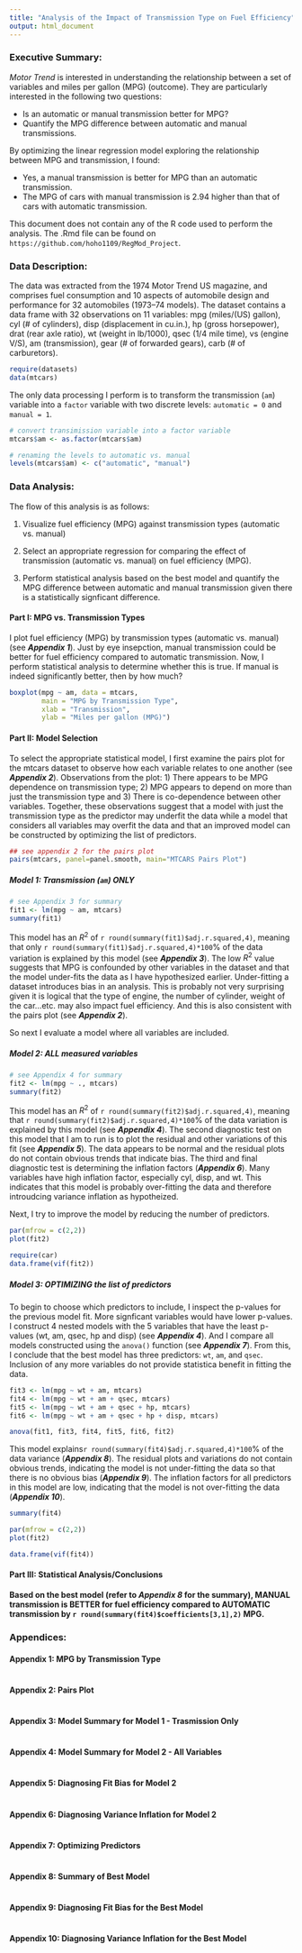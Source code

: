 ```yaml
---
title: "Analysis of the Impact of Transmission Type on Fuel Efficiency"
output: html_document
---
```


### Executive Summary:
_Motor Trend_ is interested in understanding the relationship between a set of variables and miles per gallon (MPG) (outcome). They are particularly interested in the following two questions:

* Is an automatic or manual transmission better for MPG?
* Quantify the MPG difference between automatic and manual transmissions.

By optimizing the linear regression model exploring the relationship between MPG and transmission, I found:

* Yes, a manual transmission is better for MPG than an automatic transmission.
* The MPG of cars with manual transmission is 2.94 higher than that of cars with automatic transmission. 

This document does not contain any of the R code used to perform the analysis. The .Rmd file can be found on `https://github.com/hoho1109/RegMod_Project`.

### Data Description:

The data was extracted from the 1974 Motor Trend US magazine, and comprises fuel consumption and 10 aspects of automobile design and performance for 32 automobiles (1973–74 models). The dataset contains a data frame with 32 observations on 11 variables: mpg (miles/(US) gallon), cyl (# of cylinders), disp (displacement in cu.in.), hp (gross horsepower), drat (rear axle ratio), wt (weight in lb/1000), qsec (1/4 mile time), vs (engine V/S), am (transmission), gear (# of forwarded gears), carb (# of carburetors).

```r
require(datasets)
data(mtcars)
```

The only data processing I perform is to transform the transmission (`am`) variable into a `factor` variable with two discrete levels: `automatic = 0` and `manual = 1`. 

```r
# convert transimission variable into a factor variable
mtcars$am <- as.factor(mtcars$am)

# renaming the levels to automatic vs. manual
levels(mtcars$am) <- c("automatic", "manual")
```

### Data Analysis:

The flow of this analysis is as follows:

1. Visualize fuel efficiency (MPG) against transmission types (automatic vs. manual)

2. Select an appropriate regression for comparing the effect of transmission (automatic vs. manual) on fuel efficiency (MPG).

3. Perform statistical analysis based on the best model and quantify the MPG difference between automatic and manual transmission given there is a statistically signficant difference. 

#### Part I: MPG vs. Transmission Types

I plot fuel efficiency (MPG) by transmission types (automatic vs. manual) (see _**Appendix 1**_). Just by eye insepction, manual transmission could be better for fuel efficiency compared to automatic transmission. Now, I perform statistical analysis to determine whether this is true. If manual is indeed significantly better, then by how much?

```r
boxplot(mpg ~ am, data = mtcars,
        main = "MPG by Transmission Type",
        xlab = "Transmission",
        ylab = "Miles per gallon (MPG)")
```

#### Part II: Model Selection

To select the appropriate statistical model, I first examine the pairs plot for the mtcars dataset to observe how each variable relates to one another (see _**Appendix 2**_). Observations from the plot: 1) There appears to be MPG dependence on transmission type; 2) MPG appears to depend on more than just the transmission type and 3) There is co-dependence between other variables. Together, these observations suggest that a model with just the transmission type as the predictor may underfit the data while a model that considers all variables may overfit the data and that an improved model can be constructed by optimizing the list of predictors. 

```r
## see appendix 2 for the pairs plot
pairs(mtcars, panel=panel.smooth, main="MTCARS Pairs Plot")
```

##### Model 1: Transmission (`am`) *ONLY*
```r
# see Appendix 3 for summary
fit1 <- lm(mpg ~ am, mtcars)
summary(fit1)
```

This model has an $R^2$ of `r round(summary(fit1)$adj.r.squared,4)`, meaning that only `r round(summary(fit1)$adj.r.squared,4)*100`% of the data variation is explained by this model (see _**Appendix 3**_). The low $R^2$ value suggests that MPG is confounded by other variables in the dataset and that the model under-fits the data as I have hypothesized earlier. Under-fitting a dataset introduces bias in an analysis. This is probably not very surprising given it is logical that the type of engine, the number of cylinder, weight of the car...etc. may also impact fuel efficiency. And this is also consistent with the pairs plot (see _**Appendix 2**_). 

So next I evaluate a model where all variables are included. 

##### Model 2: *ALL* measured variables
```r
# see Appendix 4 for summary
fit2 <- lm(mpg ~ ., mtcars)
summary(fit2)
```

This model has an $R^2$ of `r round(summary(fit2)$adj.r.squared,4)`, meaning that `r round(summary(fit2)$adj.r.squared,4)*100`% of the data variation is explained by this model (see _**Appendix 4**_). The second diagnostic test on this model that I am to run is to plot the residual and other variations of this fit (see _**Appendix 5**_). The data appears to be normal and the residual plots do not contain obvious trends that indicate bias. The third and final diagnostic test is determining the inflation factors (_**Appendix 6**_). Many variables have high inflation factor, especially cyl, disp, and wt. This indicates that this model is probably over-fitting the data and therefore introudcing variance inflation as hypotheized. 

Next, I try to improve the model by reducing the number of predictors. 

```r
par(mfrow = c(2,2))
plot(fit2)
```

```r
require(car)
data.frame(vif(fit2))
```


##### Model 3: *OPTIMIZING* the list of predictors

To begin to choose which predictors to include, I inspect the p-values for the previous model fit. More signficant variables would have lower p-values. I construct 4 nested models with the 5 variables that have the least p-values (wt, am, qsec, hp and disp) (see _**Appendix 4**_). And I compare all models constructed using the `anova()` function (see _**Appendix 7**_). From this, I conclude that the best model has three predictors: `wt`, `am`, and `qsec`. Inclusion of any more variables do not provide statistica benefit in fitting the data.

```r
fit3 <- lm(mpg ~ wt + am, mtcars)
fit4 <- lm(mpg ~ wt + am + qsec, mtcars)
fit5 <- lm(mpg ~ wt + am + qsec + hp, mtcars)
fit6 <- lm(mpg ~ wt + am + qsec + hp + disp, mtcars)

anova(fit1, fit3, fit4, fit5, fit6, fit2)
```
This model explains`r round(summary(fit4)$adj.r.squared,4)*100`% of the data variance (_**Appendix 8**_). The residual plots and variations do not contain obvious trends, indicating the model is not under-fitting the data so that there is no obvious bias (_**Appendix 9**_). The inflation factors for all predictors in this model are low, indicating that the model is not over-fitting the data (_**Appendix 10**_). 

```r
summary(fit4)
```

```r
par(mfrow = c(2,2))
plot(fit2)
```

```r
data.frame(vif(fit4))
```

#### Part III: Statistical Analysis/Conclusions

__Based on the best model (refer to _**Appendix 8**_ for the summary), MANUAL transmission is BETTER for fuel efficiency compared to AUTOMATIC transmission by `r round(summary(fit4)$coefficients[3,1],2)` MPG.__


### Appendices:
#### Appendix 1: MPG by Transmission Type
```r
```

#### Appendix 2: Pairs Plot
```r
```

#### Appendix 3: Model Summary for Model 1 - Trasmission Only
```r
```

#### Appendix 4: Model Summary for Model 2 - All Variables
```r
```
#### Appendix 5: Diagnosing Fit Bias for Model 2
```r
```

#### Appendix 6: Diagnosing Variance Inflation for Model 2
```r
```

#### Appendix 7: Optimizing Predictors
```r
```

#### Appendix 8: Summary of Best Model
```r
```

#### Appendix 9: Diagnosing Fit Bias for the Best Model
```r
```

#### Appendix 10: Diagnosing Variance Inflation for the Best Model
```r
```